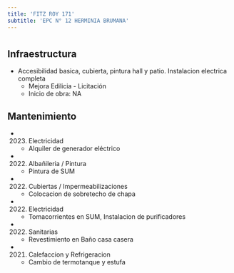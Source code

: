 ```yaml
---
title: 'FITZ ROY 171'
subtitle: 'EPC N° 12 HERMINIA BRUMANA'
---
```


#
## Infraestructura

* Accesibilidad basica,  cubierta, pintura hall y patio. Instalacion electrica completa 
    + Mejora Edilicia - Licitación 
    + Inicio de obra: NA 






## Mantenimiento

*  (2023) Electricidad 
    + Alquiler de generador eléctrico

*  (2022) Albañileria / Pintura 
    + Pintura de SUM

*  (2022) Cubiertas / Impermeabilizaciones 
    + Colocacion de sobretecho de chapa

*  (2022) Electricidad 
    + Tomacorrientes en SUM, Instalacion de purificadores

*  (2022) Sanitarias 
    + Revestimiento en Baño casa casera

*  (2021) Calefaccion y Refrigeracion 
    + Cambio de termotanque y estufa



